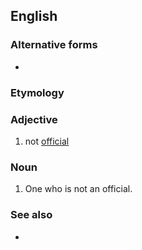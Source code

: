 ==English==

===Alternative forms===
* {{l|en|non-official}}

===Etymology===
{{prefix|en|non|official}}

===Adjective===
{{en-adj|-}}

# not [[official]]

===Noun===
{{en-noun}}

# One who is not an official.

===See also===
* {{l|en|unofficial}}